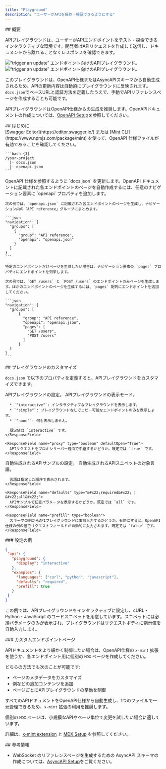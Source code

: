 ```yaml
---
title: "Playground"
description: "ユーザーがAPIを操作・検証できるようにする"
---
```


<div id="overview">
  ## 概要
</div>

APIプレイグラウンドは、ユーザーがAPIエンドポイントをテスト・探索できるインタラクティブな環境です。開発者はAPIリクエストを作成して送信し、ドキュメントから離れることなくレスポンスを確認できます。

<Frame>
  <img src="/images/playground/API-playground-light.png" alt="“trigger an update” エンドポイント向けのAPIプレイグラウンド。" className="block dark:hidden" />

  <img src="/images/playground/API-playground-dark.png" alt="“trigger an update” エンドポイント向けのAPIプレイグラウンド。" className="hidden dark:block" />
</Frame>

このプレイグラウンドは、OpenAPI仕様またはAsyncAPIスキーマから自動生成されるため、APIの更新内容は自動的にプレイグラウンドに反映されます。`docs.json`でベースURLと認証方法を定義したうえで、手動でAPIリファレンスページを作成することも可能です。

APIプレイグラウンドはOpenAPI仕様からの生成を推奨します。OpenAPIドキュメントの作成については、[OpenAPI Setup](/ja/api-playground/openapi-setup)を参照してください。

<div id="getting-started">
  ## はじめに
</div>

<Steps>
  <Step title="OpenAPI 仕様ファイルを追加する">
    <Info>
      [Swagger Editor](https://editor.swagger.io/) または [Mint CLI](https://www.npmjs.com/package/mint) を使って、OpenAPI 仕様ファイルが有効であることを確認してください。
    </Info>

    ```bash {3}
    /your-project
      |- docs.json
      |- openapi.json
    ```
  </Step>

  <Step title="`docs.json` を設定する">
    OpenAPI 仕様を参照するように `docs.json` を更新します。OpenAPI ドキュメントに記載された各エンドポイントのページを自動作成するには、任意のナビゲーション要素に `openapi` プロパティを追加します。

    次の例では、`openapi.json` に記載された各エンドポイントのページを生成し、ナビゲーション内の「API reference」グループにまとめます。

    ```json
    "navigation": {
      "groups": [
        {
          "group": "API reference",
          "openapi": "openapi.json"
        }
      ]
    }
    ```

    特定のエンドポイントだけページを生成したい場合は、ナビゲーション要素の `pages` プロパティにエンドポイントを列挙します。

    次の例では、`GET /users` と `POST /users` のエンドポイントのみページを生成します。ほかのエンドポイントのページを生成するには、`pages` 配列にエンドポイントを追加してください。

    ```json
    "navigation": {
      "groups": [
          {
            "group": "API reference",
            "openapi": "openapi.json",
            "pages": [
              "GET /users",
              "POST /users"
            ]
          }
      ]
    }
    ```
  </Step>
</Steps>

<div id="customizing-your-playground">
  ## プレイグラウンドのカスタマイズ
</div>

`docs.json` で以下のプロパティを定義すると、APIプレイグラウンドをカスタマイズできます。

<ResponseField name="playground" type="object">
  APIプレイグラウンドの設定。

  <Expandable title="playground" defaultOpen="True">
    <ResponseField name="display" type="&#x22;interactive&#x22; | &#x22;simple&#x22; | &#x22;none&#x22;">
      APIプレイグラウンドの表示モード。

      * `"interactive"`: インタラクティブなプレイグラウンドを表示します。
      * `"simple"`: プレイグラウンドなしでコピー可能なエンドポイントのみを表示します。
      * `"none"`: 何も表示しません。

      既定値は `interactive` です。
    </ResponseField>

    <ResponseField name="proxy" type="boolean" defaultOpen="True">
      APIリクエストをプロキシサーバー経由で中継するかどうか。既定では `true` です。
    </ResponseField>
  </Expandable>
</ResponseField>

<ResponseField name="examples" type="object">
  自動生成されるAPIサンプルの設定。

  <Expandable title="examples" defaultOpen="True">
    <ResponseField name="languages" type="array of string">
      自動生成されるAPIスニペットの対象言語。

      言語は指定した順序で表示されます。
    </ResponseField>

    <ResponseField name="defaults" type="&#x22;required&#x22; | &#x22;all&#x22;">
      APIサンプルで任意パラメータを表示するかどうか。既定では `all` です。
    </ResponseField>

    <ResponseField name="prefill" type="boolean">
      スキーマの例からAPIプレイグラウンドに事前入力するかどうか。有効にすると、OpenAPI仕様の例の値でリクエストフィールドが自動的に入力されます。既定では `false` です。
    </ResponseField>
  </Expandable>
</ResponseField>

<div id="example-configuration">
  ### 設定の例
</div>

```json
{
 "api": {
   "playground": {
     "display": "interactive"
   },
   "examples": {
     "languages": ["curl", "python", "javascript"],
     "defaults": "required",
     "prefill": true
   }
 }
}
```

この例では、APIプレイグラウンドをインタラクティブに設定し、cURL・Python・JavaScript のコードスニペットを用意しています。スニペットには必須パラメータのみが表示され、プレイグラウンドはリクエストボディに例示値を自動入力します。

<div id="custom-endpoint-pages">
  ### カスタムエンドポイントページ
</div>

APIドキュメントをより細かく制御したい場合は、OpenAPI仕様の `x-mint` 拡張を使うか、各エンドポイント用に個別の `MDX` ページを作成してください。

どちらの方法でも次のことが可能です:

* ページのメタデータをカスタマイズ
* 例などの追加コンテンツを追加
* ページごとにAPIプレイグラウンドの挙動を制御

すべてのAPIドキュメントをOpenAPI仕様から自動生成し、1つのファイルで一元管理できるため、`x-mint` 拡張の利用を推奨します。

個別の `MDX` ページは、小規模なAPIやページ単位で変更を試したい場合に適しています。

詳細は、[x-mint extension](/ja/api-playground/openapi-setup#x-mint-extension) と [MDX Setup](/ja/api-playground/mdx/configuration) を参照してください。

<div id="further-reading">
  ## 参考情報
</div>

* WebSocket のリファレンスページを生成するための AsyncAPI スキーマの作成については、[AsyncAPI Setup](/ja/api-playground/asyncapi/setup)をご覧ください。